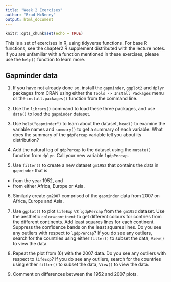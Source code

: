 ```yaml
---
title: "Week 2 Exercises"
author: "Brad McNeney"
output: html_document
---
```


```r
knitr::opts_chunk$set(echo = TRUE)
```

This is a set of exercises in R, using tidyverse 
functions. For base R functions, see the chapter2 R supplement
distributed with the lecture notes. If you are
unfamiliar with a function mentioned in these exercises,
please use the `help()` function to learn more.

## Gapminder data

1. If you have not already done so,
install the `gapminder`, `ggplot2` and `dplyr` packages 
from CRAN using either
the `Tools -> Install Packages` 
menu or the `install.packages()` function from 
the command line.

2. Use the `library()` command to load these three
packages, and use
`data()` to load the `gapminder` dataset.


3. Use `help("gapminder")` to learn about the
dataset, `head()` to examine the variable names and 
`summary()` to get a summary of each variable. What
does the summary of the `gdpPercap` variable tell you
about its distribution?

4. Add the natural log of `gdpPercap` to the dataset using
the `mutate()` function from `dplyr`. Call your new
variable `lgdpPercap`.

5. Use `filter()` to 
create a new dataset `gm1952` that contains the 
data in `gapminder` that is 
- from the year 1952, and
- from either Africa, Europe or Asia.

6. Similarly create `gm2007` comprised of the `gapminder` 
data from 2007 on Africa, Europe and Asia. 

7. Use `ggplot()` to  plot `lifeExp` _vs_ `lgdpPercap`
from the `gm1952` dataset.
Use the aesthetic `color=continent` to get different
colours for contries from the different continents.
Add least squares lines for each continent. Suppress
the confidence bands on the least squares lines.
Do you see any outliers with respect to `lgdpPercap`?
If you do see any outliers,
search for the countries using either
`filter()` to subset the data,
`View()` to view the data.


8. Repeat the plot from (6) with the 2007 data. Do you
see any outliers with respect to `lifeExp`? 
If you do see any outliers,
search for the countries using either
`filter()` to subset the data,
`View()` to view the data.


9. Comment on differences between the 1952 and 2007 
plots.
